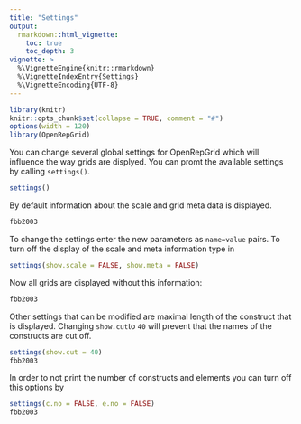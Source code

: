 ```yaml
---
title: "Settings"
output: 
  rmarkdown::html_vignette:
    toc: true
    toc_depth: 3
vignette: >
  %\VignetteEngine{knitr::rmarkdown}
  %\VignetteIndexEntry{Settings}
  %\VignetteEncoding{UTF-8}
---
```


```r
library(knitr)
knitr::opts_chunk$set(collapse = TRUE, comment = "#")
options(width = 120)
library(OpenRepGrid)
```

You can change several global settings for OpenRepGrid which will influence the way grids are displyed. You can promt the available settings by calling `settings()`.

```r
settings()
```

By default information about the scale and grid meta data is displayed.

```r
fbb2003
```

To change the settings enter the new parameters as `name=value` pairs. To turn off the display of the scale and meta information type in

```r
settings(show.scale = FALSE, show.meta = FALSE)
```

Now all grids are displayed without this information:

```r
fbb2003
```

Other settings that can be modified are maximal length of the construct that is displayed. Changing `show.cut`to `40` will prevent that the names of the constructs are cut off.

```r
settings(show.cut = 40)
fbb2003
```

In order to not print the number of constructs and elements you can turn off this options by 

```r
settings(c.no = FALSE, e.no = FALSE)
fbb2003
```

